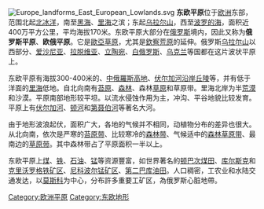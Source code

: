 {{unreferenced|time=2015-04-07T12:46:25+00:00}}
[[Image:Europe_landforms_East_European_Lowlands.svg|thumb]]
'''东欧平原'''位于[[欧洲|欧洲]]东部，范围北起[[北冰洋|北冰洋]]，南至[[黑海|黑海]]、[[里海|里海]]之滨；东起[[乌拉尔山|乌拉尔山]]，西至[[波罗的海|波罗的海]]，面积近400万平方公里，平均海拔170米。东欧平原大部分在[[俄罗斯|俄罗斯]]境内，因此又称为'''俄罗斯平原'''、'''欧俄平原'''。它是[[歐亞草原|歐亞草原]]，尤其是[[欽察荒原|欽察荒原]]的延伸。俄罗斯[[乌拉尔山|乌拉尔山]]以西部分、[[爱沙尼亚|爱沙尼亚]]、[[拉脱维亚|拉脱维亚]]、[[立陶宛|立陶宛]]、[[白俄罗斯|白俄罗斯]]、[[乌克兰|乌克兰]]等国都在这片波状平原上。

东欧平原有海拔300-400米的{{le|瓦尔代丘陵|Valdai Hills}}、[[中俄羅斯高地|中俄羅斯高地]]、[[伏尔加河沿岸丘陵|伏尔加河沿岸丘陵]]等，并有低于洋面的[[里海|里海]]低地。自北向南有[[苔原|苔原]]、[[森林|森林]]、森林[[草原|草原]]和草原带。里海北岸为半[[荒漠|荒漠]]和沙漠。平原南部地形较平坦。以流水侵蚀作用为主，冲沟、平谷地貌比较发育。平原上有[[伏尔加河|伏尔加河]]、[[顿河|顿河]]和[[第聂伯河|第聂伯河]]等著名大河。

由于地形波浪起伏，面积广大，各地的气候并不相同，动植物分布的差异也很大。从北向南，依次是严寒的[[苔原带|苔原带]]、比较寒冷的[[森林带|森林带]]、气候适中的[[森林草原带|森林草原带]]、最南边的[[草原带|草原带]]。其中森林带占了平原面积一半以上。

东欧平原上[[煤|煤]]、[[铁|铁]]、[[石油|石油]]、[[锰|锰]]等资源豐富，如世界著名的[[顿巴次煤田|顿巴次煤田]]、[[库尔斯克|库尔斯克]]和[[克里沃罗格铁矿区|克里沃罗格铁矿区]]、[[尼科波尔锰矿区|尼科波尔锰矿区]]、[[第二巴库油田|第二巴库油田]]。人口稠密，工农业和水陆交通发达，以[[莫斯科|莫斯科]]为中心，分布許多重要工矿区，為俄罗斯心脏地帶。

[[Category:欧洲平原|Category:欧洲平原]]
[[Category:东欧地形|Category:东欧地形]]